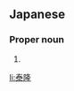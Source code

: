 ==Japanese==
{{ja-kanjitab|やす|たか|yomi=k}}

===Proper noun===
{{ja-pos|proper|やすたか}}

# {{given name|male|lang=ja|sort=やすたか}}

[[li:泰隆]]